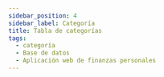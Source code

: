 ```yaml
---
sidebar_position: 4
sidebar_label: Categoría
title: Tabla de categorías
tags:
  - categoría
  - Base de datos
  - Aplicación web de finanzas personales
---
```



<Title nameTable="categories" />

Las <SpanYellow>categorías</SpanYellow> representa de
forma <SpanYellow>general</SpanYellow>, una manera
de <SpanYellow>clasificar</SpanYellow> las
diferentes <SpanYellow>operaciones</SpanYellow> de
tipo <SpanYellow>egreso</SpanYellow>.

## 📄 Columnas

<Field field="id" types="INT" isUnique isPrimaryKey comments="Clave primario" />

<Field field="user_id" types="INT" isForeignKey comments="Clave foráneo" />

<Field
  field="description"
  types="VARCHAR(255)"
  isUnique
  comments="Nombre de la categoría."
/>

<Field
  field="created_date"
  types="TIMESTAMP"
  comments="Información de auditoria, Fecha de creación del registro."
/>

<Field
  field="updated_date"
  isNull
  types="TIMESTAMP"
  comments="Información de auditoria, Fecha de actualización del registro."
/>

<Field
  field="deleted_date"
  isNull
  types="TIMESTAMP"
  comments="Información de auditoria, Fecha de eliminación del registro."
/>

## 📑 Indexes

<Index indexName="pkCategory" isPrimaryKey />

<Index indexName="ukCategory" isUnique fieldName="description" />

## 🚏 Relaciones

<Relationship
  table="categories"
  cardinality="➡1:N➡"
  foreign="users"
  constraint=""
  relationship="1:N"
  field_id="id"
/>

<Relationship
  table="categories"
  cardinality="〰1:1〰"
  foreign="subcategories"
  constraint=""
  relationship="1:1"
  field_id="category_id"
/>
